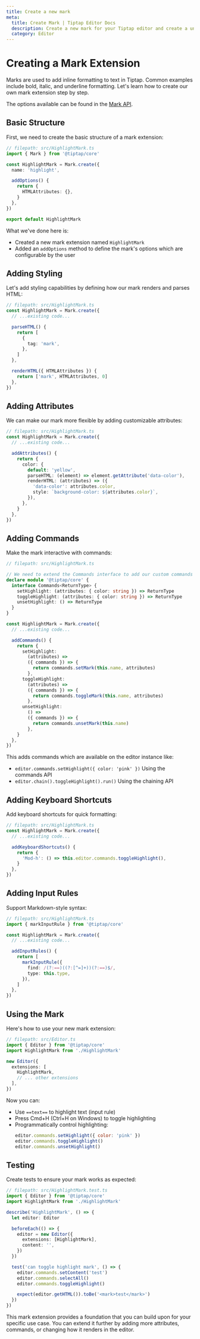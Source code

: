 ```yaml
---
title: Create a new mark
meta:
  title: Create Mark | Tiptap Editor Docs
  description: Create a new mark for your Tiptap editor and create a unique editor experience from scratch. Learn more in the docs!
  category: Editor
---
```


# Creating a Mark Extension

Marks are used to add inline formatting to text in Tiptap. Common examples include bold, italic, and underline formatting. Let's learn how to create our own mark extension step by step.

The options available can be found in the [Mark API](/3.x/editor/extensions/custom-extensions/mark).

## Basic Structure

First, we need to create the basic structure of a mark extension:

```typescript
// filepath: src/HighlightMark.ts
import { Mark } from '@tiptap/core'

const HighlightMark = Mark.create({
  name: 'highlight',

  addOptions() {
    return {
      HTMLAttributes: {},
    }
  },
})

export default HighlightMark
```

What we've done here is:

- Created a new mark extension named `HighlightMark`
- Added an `addOptions` method to define the mark's options which are configurable by the user

## Adding Styling

Let's add styling capabilities by defining how our mark renders and parses HTML:

```typescript
// filepath: src/HighlightMark.ts
const HighlightMark = Mark.create({
  // ...existing code...

  parseHTML() {
    return [
      {
        tag: 'mark',
      },
    ]
  },

  renderHTML({ HTMLAttributes }) {
    return ['mark', HTMLAttributes, 0]
  },
})
```

## Adding Attributes

We can make our mark more flexible by adding customizable attributes:

```typescript
// filepath: src/HighlightMark.ts
const HighlightMark = Mark.create({
  // ...existing code...

  addAttributes() {
    return {
      color: {
        default: 'yellow',
        parseHTML: (element) => element.getAttribute('data-color'),
        renderHTML: (attributes) => ({
          'data-color': attributes.color,
          style: `background-color: ${attributes.color}`,
        }),
      },
    }
  },
})
```

## Adding Commands

Make the mark interactive with commands:

```typescript
// filepath: src/HighlightMark.ts

// We need to extend the Commands interface to add our custom commands to the editor
declare module '@tiptap/core' {
  interface Commands<ReturnType> {
    setHighlight: (attributes: { color: string }) => ReturnType
    toggleHighlight: (attributes: { color: string }) => ReturnType
    unsetHighlight: () => ReturnType
  }
}

const HighlightMark = Mark.create({
  // ...existing code...

  addCommands() {
    return {
      setHighlight:
        (attributes) =>
        ({ commands }) => {
          return commands.setMark(this.name, attributes)
        },
      toggleHighlight:
        (attributes) =>
        ({ commands }) => {
          return commands.toggleMark(this.name, attributes)
        },
      unsetHighlight:
        () =>
        ({ commands }) => {
          return commands.unsetMark(this.name)
        },
    }
  },
})
```

This adds commands which are available on the editor instance like:

- `editor.commands.setHighlight({ color: 'pink' })` Using the commands API
- `editor.chain().toggleHighlight().run()` Using the chaining API

## Adding Keyboard Shortcuts

Add keyboard shortcuts for quick formatting:

```typescript
// filepath: src/HighlightMark.ts
const HighlightMark = Mark.create({
  // ...existing code...

  addKeyboardShortcuts() {
    return {
      'Mod-h': () => this.editor.commands.toggleHighlight(),
    }
  },
})
```

## Adding Input Rules

Support Markdown-style syntax:

```typescript
// filepath: src/HighlightMark.ts
import { markInputRule } from '@tiptap/core'

const HighlightMark = Mark.create({
  // ...existing code...

  addInputRules() {
    return [
      markInputRule({
        find: /(?:==)((?:[^=]+))(?:==)$/,
        type: this.type,
      }),
    ]
  },
})
```

## Using the Mark

Here's how to use your new mark extension:

```typescript
// filepath: src/Editor.ts
import { Editor } from '@tiptap/core'
import HighlightMark from './HighlightMark'

new Editor({
  extensions: [
    HighlightMark,
    // ... other extensions
  ],
})
```

Now you can:

- Use `==text==` to highlight text (input rule)
- Press Cmd+H (Ctrl+H on Windows) to toggle highlighting
- Programmatically control highlighting:
  ```js
  editor.commands.setHighlight({ color: 'pink' })
  editor.commands.toggleHighlight()
  editor.commands.unsetHighlight()
  ```

## Testing

Create tests to ensure your mark works as expected:

```typescript
// filepath: src/HighlightMark.test.ts
import { Editor } from '@tiptap/core'
import HighlightMark from './HighlightMark'

describe('HighlightMark', () => {
  let editor: Editor

  beforeEach(() => {
    editor = new Editor({
      extensions: [HighlightMark],
      content: '',
    })
  })

  test('can toggle highlight mark', () => {
    editor.commands.setContent('test')
    editor.commands.selectAll()
    editor.commands.toggleHighlight()

    expect(editor.getHTML()).toBe('<mark>test</mark>')
  })
})
```

This mark extension provides a foundation that you can build upon for your specific use case. You can extend it further by adding more attributes, commands, or changing how it renders in the editor.
